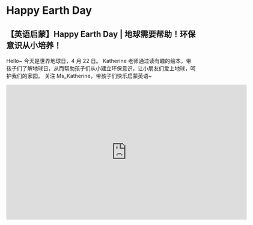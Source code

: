 # Happy Earth Day

## 【英语启蒙】Happy Earth Day | 地球需要帮助！环保意识从小培养！

Hello~ 今天是世界地球日，4 月 22 日。
Katherine 老师通过读有趣的绘本，带孩子们了解地球日，从而帮助孩子们从小建立环保意识，让小朋友们爱上地球，呵护我们的家园。
关注 Ms_Katherine，带孩子们快乐启蒙英语~

<iframe
  src="https://player.bilibili.com/player.html?bvid=BV1BP411m7EZ&cid=1&page=1"
  scrolling="no"
  border="0"
  frameborder="no"
  framespacing="0"
  allowfullscreen="true"
  width="640"
  height="360"
></iframe>
